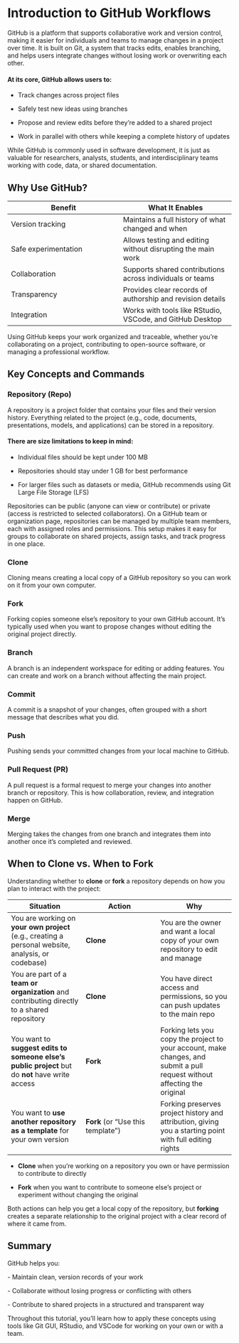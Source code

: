 # Introduction to GitHub Workflows

GitHub is a platform that supports collaborative work and version control, making it easier for individuals and teams to manage changes in a project over time. It is built on Git, a system that tracks edits, enables branching, and helps users integrate changes without losing work or overwriting each other.

#### At its core, GitHub allows users to: {.unnumbered}

-   Track changes across project files

-   Safely test new ideas using branches

-   Propose and review edits before they’re added to a shared project

-   Work in parallel with others while keeping a complete history of updates

While GitHub is commonly used in software development, it is just as valuable for researchers, analysts, students, and interdisciplinary teams working with code, data, or shared documentation.

## Why Use GitHub? {.unnumbered}

| Benefit | What It Enables |
|----|----|
| Version tracking | Maintains a full history of what changed and when |
| Safe experimentation | Allows testing and editing without disrupting the main work |
| Collaboration | Supports shared contributions across individuals or teams |
| Transparency | Provides clear records of authorship and revision details |
| Integration | Works with tools like RStudio, VSCode, and GitHub Desktop |

Using GitHub keeps your work organized and traceable, whether you're collaborating on a project, contributing to open-source software, or managing a professional workflow.

## Key Concepts and Commands {.unnumbered}

### Repository (Repo) {.unnumbered}

A repository is a project folder that contains your files and their version history. Everything related to the project (e.g., code, documents, presentations, models, and applications) can be stored in a repository.

#### There are size limitations to keep in mind: {.unnumbered}

-   Individual files should be kept under 100 MB

-   Repositories should stay under 1 GB for best performance

-   For larger files such as datasets or media, GitHub recommends using Git Large File Storage (LFS)

Repositories can be public (anyone can view or contribute) or private (access is restricted to selected collaborators). On a GitHub team or organization page, repositories can be managed by multiple team members, each with assigned roles and permissions. This setup makes it easy for groups to collaborate on shared projects, assign tasks, and track progress in one place.

### Clone {.unnumbered}

Cloning means creating a local copy of a GitHub repository so you can work on it from your own computer.

### Fork {.unnumbered}

Forking copies someone else’s repository to your own GitHub account. It’s typically used when you want to propose changes without editing the original project directly.

### Branch {.unnumbered}

A branch is an independent workspace for editing or adding features. You can create and work on a branch without affecting the main project.

### Commit {.unnumbered}

A commit is a snapshot of your changes, often grouped with a short message that describes what you did.

### Push {.unnumbered}

Pushing sends your committed changes from your local machine to GitHub.

### Pull Request (PR) {.unnumbered}

A pull request is a formal request to merge your changes into another branch or repository. This is how collaboration, review, and integration happen on GitHub.

### Merge {.unnumbered}

Merging takes the changes from one branch and integrates them into another once it’s completed and reviewed.

## When to Clone vs. When to Fork {.unnumbered}

Understanding whether to **clone** or **fork** a repository depends on how you plan to interact with the project:

| Situation | Action | Why |
|----|----|----|
| You are working on **your own project** (e.g., creating a personal website, analysis, or codebase) | **Clone** | You are the owner and want a local copy of your own repository to edit and manage |
| You are part of a **team or organization** and contributing directly to a shared repository | **Clone** | You have direct access and permissions, so you can push updates to the main repo |
| You want to **suggest edits to someone else's public project** but do **not** have write access | **Fork** | Forking lets you copy the project to your account, make changes, and submit a pull request without affecting the original |
| You want to **use another repository as a template** for your own version | **Fork** (or “Use this template”) | Forking preserves project history and attribution, giving you a starting point with full editing rights |

-   **Clone** when you’re working on a repository you own or have permission to contribute to directly

-   **Fork** when you want to contribute to someone else’s project or experiment without changing the original

Both actions can help you get a local copy of the repository, but **forking** creates a separate relationship to the original project with a clear record of where it came from.

## Summary {.unnumbered}

GitHub helps you:

\- Maintain clean, version records of your work

\- Collaborate without losing progress or conflicting with others

\- Contribute to shared projects in a structured and transparent way

Throughout this tutorial, you’ll learn how to apply these concepts using tools like Git GUI, RStudio, and VSCode for working on your own or with a team.
